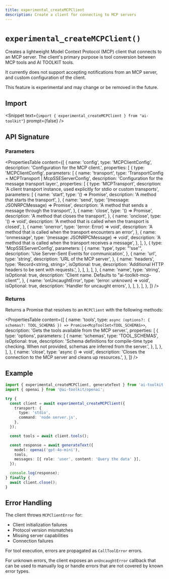 ```yaml
---
title: experimental_createMCPClient
description: Create a client for connecting to MCP servers
---
```


# `experimental_createMCPClient()`

Creates a lightweight Model Context Protocol (MCP) client that connects to an MCP server. The client's primary purpose is tool conversion between MCP tools and AI TOOLKIT tools.

It currently does not support accepting notifications from an MCP server, and custom configuration of the client.

This feature is experimental and may change or be removed in the future.

## Import

<Snippet
  text={`import { experimental_createMCPClient } from "ai-toolkit"`}
  prompt={false}
/>

## API Signature

### Parameters

<PropertiesTable
  content={[
    {
      name: 'config',
      type: 'MCPClientConfig',
      description: 'Configuration for the MCP client.',
      properties: [
        {
          type: 'MCPClientConfig',
          parameters: [
            {
              name: 'transport',
              type: 'TransportConfig = MCPTransport | McpSSEServerConfig',
              description: 'Configuration for the message transport layer.',
              properties: [
                {
                  type: 'MCPTransport',
                  description:
                    'A client transport instance, used explicitly for stdio or custom transports',
                  parameters: [
                    {
                      name: 'start',
                      type: '() => Promise<void>',
                      description: 'A method that starts the transport',
                    },
                    {
                      name: 'send',
                      type: '(message: JSONRPCMessage) => Promise<void>',
                      description:
                        'A method that sends a message through the transport',
                    },
                    {
                      name: 'close',
                      type: '() => Promise<void>',
                      description: 'A method that closes the transport',
                    },
                    {
                      name: 'onclose',
                      type: '() => void',
                      description:
                        'A method that is called when the transport is closed',
                    },
                    {
                      name: 'onerror',
                      type: '(error: Error) => void',
                      description:
                        'A method that is called when the transport encounters an error',
                    },
                    {
                      name: 'onmessage',
                      type: '(message: JSONRPCMessage) => void',
                      description:
                        'A method that is called when the transport receives a message',
                    },
                  ],
                },
                {
                  type: 'McpSSEServerConfig',
                  parameters: [
                    {
                      name: 'type',
                      type: "'sse'",
                      description: 'Use Server-Sent Events for communication',
                    },
                    {
                      name: 'url',
                      type: 'string',
                      description: 'URL of the MCP server',
                    },
                    {
                      name: 'headers',
                      type: 'Record<string, string>',
                      isOptional: true,
                      description:
                        'Additional HTTP headers to be sent with requests.',
                    },
                  ],
                },
              ],
            },
            {
              name: 'name',
              type: 'string',
              isOptional: true,
              description: 'Client name. Defaults to "ai-toolkit-mcp-client"',
            },
            {
              name: 'onUncaughtError',
              type: '(error: unknown) => void',
              isOptional: true,
              description: 'Handler for uncaught errors',
            },
          ],
        },
      ],
    },
  ]}
/>

### Returns

Returns a Promise that resolves to an `MCPClient` with the following methods:

<PropertiesTable
  content={[
    {
      name: 'tools',
      type: `async (options?: {
        schemas?: TOOL_SCHEMAS
      }) => Promise<McpToolSet<TOOL_SCHEMAS>>`,
      description: 'Gets the tools available from the MCP server.',
      properties: [
        {
          type: 'options',
          parameters: [
            {
              name: 'schemas',
              type: 'TOOL_SCHEMAS',
              isOptional: true,
              description:
                'Schema definitions for compile-time type checking. When not provided, schemas are inferred from the server.',
            },
          ],
        },
      ],
    },
    {
      name: 'close',
      type: 'async () => void',
      description:
        'Closes the connection to the MCP server and cleans up resources.',
    },
  ]}
/>

## Example

```typescript
import { experimental_createMCPClient, generateText } from 'ai-toolkit';
import { openai } from '@ai-toolkit/openai';

try {
  const client = await experimental_createMCPClient({
    transport: {
      type: 'stdio',
      command: 'node server.js',
    },
  });

  const tools = await client.tools();

  const response = await generateText({
    model: openai('gpt-4o-mini'),
    tools,
    messages: [{ role: 'user', content: 'Query the data' }],
  });

  console.log(response);
} finally {
  await client.close();
}
```

## Error Handling

The client throws `MCPClientError` for:

- Client initialization failures
- Protocol version mismatches
- Missing server capabilities
- Connection failures

For tool execution, errors are propagated as `CallToolError` errors.

For unknown errors, the client exposes an `onUncaughtError` callback that can be used to manually log or handle errors that are not covered by known error types.
